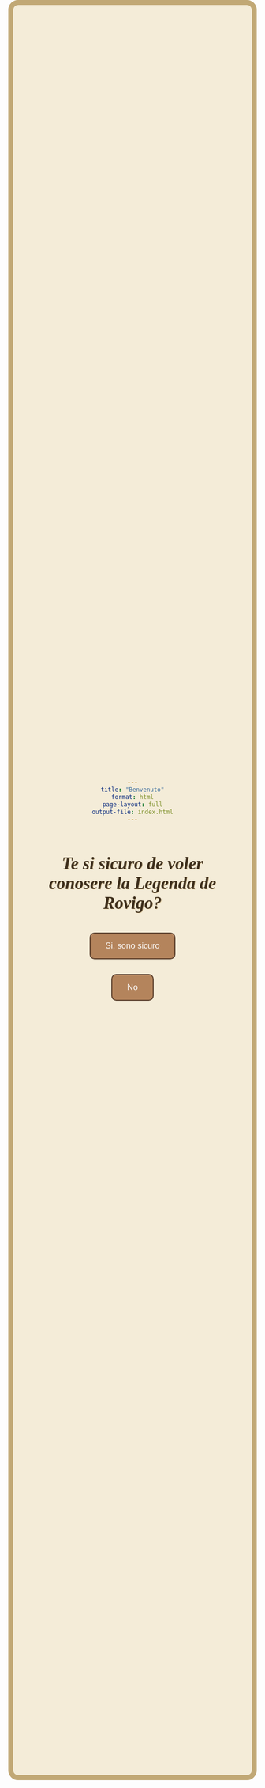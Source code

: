 ```yaml
---
title: "Benvenuto"
format: html
page-layout: full
output-file: index.html
---
```


<style>
body {
  background-color: #f4ecd8;
  color: #3e2f1c;
  font-family: 'Georgia', serif;
  display: flex;
  flex-direction: column;
  justify-content: center;
  align-items: center;
  height: 90vh;
  text-align: center;
  background-image: url('https://www.transparenttextures.com/patterns/old-mathematics.png');
  background-size: cover;
  padding: 40px;
  box-sizing: border-box;
  border: 10px solid #c1a875;
  border-radius: 20px;
}

h1 {
  font-size: 2.5em;
  font-style: italic;
  text-shadow: 1px 1px #decba4;
}

button {
  margin: 15px;
  padding: 15px 30px;
  font-size: 1.2em;
  background-color: #b4845c;
  color: white;
  border: 2px solid #5a3e2b;
  border-radius: 10px;
  cursor: pointer;
  transition: background 0.3s;
}
button:hover {
  background-color: #8c5f3d;
}

#stolto-msg {
  display: none;
  font-size: 2.8em;
  color: darkred;
  font-style: italic;
  animation: glitch 1s infinite;
  margin-top: 30px;
}


@keyframes glitch {
  0% {
    text-shadow: 2px 0 red, -2px 0 blue;
    transform: translate(0);
  }
  20% {
    text-shadow: -2px -2px red, 2px 2px blue;
    transform: translate(-2px, 2px);
  }
  40% {
    text-shadow: 2px 2px red, -2px -2px blue;
    transform: translate(2px, -2px);
  }
  60% {
    text-shadow: -1px 1px red, 1px -1px blue;
    transform: translate(1px, 1px);
  }
  80% {
    text-shadow: 1px -1px red, -1px 1px blue;
    transform: translate(-1px, -1px);
  }
  100% {
    text-shadow: 2px 0 red, -2px 0 blue;
    transform: translate(0);
  }
}

</style>


# Te si sicuro de voler conosere la Legenda de Rovigo?

<button onclick="inizia()">Si, sono sicuro</button>
<button onclick="chiudi()">No</button>

<div id="stolto-msg">Stolto.</div>

<script>
function inizia() {
  document.querySelectorAll('button').forEach(btn => btn.style.display = 'none');
  document.getElementById('stolto-msg').style.display = 'block';
  setTimeout(() => {
    window.location.href = 'home.html';
  }, 5000);
}

<script>
function chiudi() {
  // Se non funziona, mostra un messaggio o reindirizza
  setTimeout(() => {
    alert("Brao, non te si mona");
    window.location.href = 'https://google.com';
  }, 500);
}
</script>
